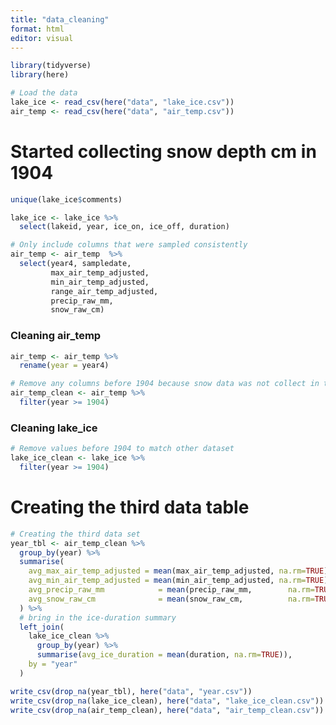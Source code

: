 ```yaml
---
title: "data_cleaning"
format: html
editor: visual
---
```


```r
library(tidyverse)
library(here)
```

```r
# Load the data
lake_ice <- read_csv(here("data", "lake_ice.csv"))
air_temp <- read_csv(here("data", "air_temp.csv"))
```

# Started collecting snow depth cm in 1904

```r
unique(lake_ice$comments)
```

```r
lake_ice <- lake_ice %>%
  select(lakeid, year, ice_on, ice_off, duration)

# Only include columns that were sampled consistently 
air_temp <- air_temp  %>%
  select(year4, sampledate,
         max_air_temp_adjusted,
         min_air_temp_adjusted,
         range_air_temp_adjusted,
         precip_raw_mm,
         snow_raw_cm)
```

### Cleaning air_temp

```r
air_temp <- air_temp %>%
  rename(year = year4)
```


```r
# Remove any columns before 1904 because snow data was not collect in those years
air_temp_clean <- air_temp %>%
  filter(year >= 1904)
```


### Cleaning lake_ice

```r
# Remove values before 1904 to match other dataset
lake_ice_clean <- lake_ice %>%
  filter(year >= 1904)
```

# Creating the third data table

```r
# Creating the third data set
year_tbl <- air_temp_clean %>%
  group_by(year) %>%
  summarise(
    avg_max_air_temp_adjusted = mean(max_air_temp_adjusted, na.rm=TRUE),
    avg_min_air_temp_adjusted = mean(min_air_temp_adjusted, na.rm=TRUE),
    avg_precip_raw_mm            = mean(precip_raw_mm,        na.rm=TRUE),
    avg_snow_raw_cm              = mean(snow_raw_cm,          na.rm=TRUE)
  ) %>%
  # bring in the ice‐duration summary
  left_join(
    lake_ice_clean %>% 
      group_by(year) %>% 
      summarise(avg_ice_duration = mean(duration, na.rm=TRUE)),
    by = "year"
  )
```

```r
write_csv(drop_na(year_tbl), here("data", "year.csv"))
write_csv(drop_na(lake_ice_clean), here("data", "lake_ice_clean.csv"))
write_csv(drop_na(air_temp_clean), here("data", "air_temp_clean.csv"))
```



